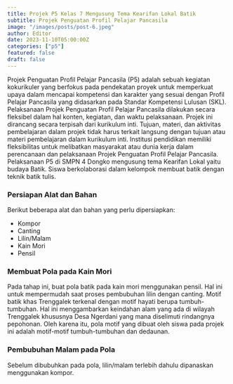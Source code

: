 ```yaml
---
title: Projek P5 Kelas 7 Mengusung Tema Kearifan Lokal Batik
subtitle: Projek Penguatan Profil Pelajar Pancasila
image: "/images/posts/post-6.jpeg"
author: Editor
date: 2023-11-10T05:00:00Z
categories: ["p5"]
featured: false
draft: false
---
```


Projek Penguatan Profil Pelajar Pancasila (P5) adalah sebuah kegiatan kokurikuler yang berfokus pada pendekatan proyek untuk memperkuat upaya dalam mencapai kompetensi dan karakter yang sesuai dengan Profil Pelajar Pancasila yang didasarkan pada Standar Kompetensi Lulusan (SKL). Pelaksanaan Projek Penguatan Profil Pelajar Pancasila dilakukan secara fleksibel dalam hal konten, kegiatan, dan waktu pelaksanaan. Projek ini dirancang secara terpisah dari kurikulum inti. Tujuan, materi, dan aktivitas pembelajaran dalam projek tidak harus terkait langsung dengan tujuan atau materi pembelajaran dalam kurikulum inti. Institusi pendidikan memiliki fleksibilitas untuk melibatkan masyarakat atau dunia kerja dalam perencanaan dan pelaksanaan Projek Penguatan Profil Pelajar Pancasila. Pelaksanaan P5 di SMPN 4 Dongko mengusung tema Kearifan Lokal yaitu budaya Batik. Siswa berkolaborasi dalam kelompok membuat batik dengan teknik batik tulis.

### Persiapan Alat dan Bahan

Berikut beberapa alat dan bahan yang perlu dipersiapkan:

- Kompor
- Canting
- Lilin/Malam
- Kain Mori
- Pensil

### Membuat Pola pada Kain Mori

Pada tahap ini, buat pola batik pada kain mori menggunakan pensil. Hal ini untuk mempermudah saat proses pembubuhan lilin dengan canting. Motif batik khas Trenggalek terkenal dengan motif hayati berupa tumbuh-tumbuhan. Hal ini menggambarkan keindahan alam yang ada di wilayah Trenggalek khususnya Desa Ngerdani yang mana diselimuti rindangnya pepohonan. Oleh karena itu, pola motif yang dibuat oleh siswa pada projek ini adalah motif-motif tumbuh-tumbuhan dan dedaunan.

### Pembubuhan Malam pada Pola

Sebelum dibubuhkan pada pola, lilin/malam terlebih dahulu dipanaskan menggunakan kompor.
